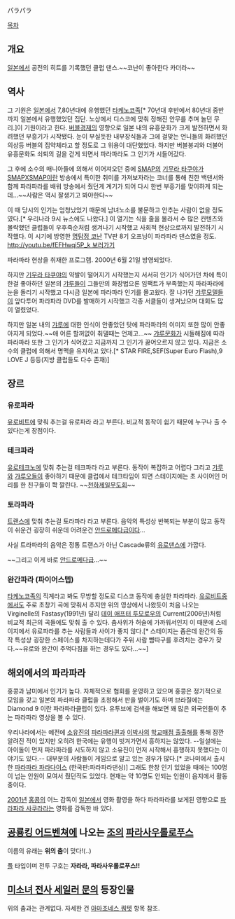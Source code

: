 パラパラ

[[목차]] 

== 개요 ==
[[일본]]에서 공전의 히트를 기록했던 클럽 댄스.~~코난이 좋아한다 카더라~~

== 역사 ==
그 기원은 [[일본]]에서 7,80년대에 유행했던 [[타케노코족]][* 70년대 후반에서 80년대 중반까지 일본에서 유행했었던 집단. 노상에서 디스코에 맞춰 정해진 안무를 추며 놀던 무리.]이 기원이라고 한다. [[버블경제]]의 영향으로 일본 내의 유흥문화가 크게 발전하면서 화려했던 부흥기가 시작됐다. 눈이 부실듯한 내부장식들과 그에 걸맞는 언니들의 화려했던 의상등 버블의 집약체라고 할 정도로 그 위용이 대단했었다. 하지만 버블붕괴와 더불어 유흥문화도 쇠퇴의 길을 걷게 되면서 파라파라도 그 인기가 시들어갔다.

그 후에 소수의 매니아들에 의해서 이어져오던 중에 [[SMAP]]의 [[기무라 타쿠야]]가 [[SMAPXSMAP]]이란 방송에서 특이한 취미를 가져보자라는 코너를 통해 친한 백댄서와 함께 파라파라를 배워 방송에서 췄던게 계기가 되어 다시 한번 부흥기를 맞이하게 되는데...~~사람은 역시 잘생기고 봐야한다~~
  
이 때 당시의 인기는 엄청났었기 때문에 남녀노소를 불문하고 안추는 사람이 없을 정도였다.[* 우리나라 9시 뉴스에도 나왔다.] 이 열기는 식을 줄을 몰라서 수 많은 컨텐츠와 몰락했던 클럽들이 우후죽순처럼 생겨나기 시작했고 사회적 현상으로까지 발전하기 시작했다. 이 시기에 방영한 [[명탐정 코난]] TV판 8기 오프닝이 파라파라 댄스였을 정도. [[http://youtu.be/fEFHwqi5P_k 보러가기]]

{{{#!html
<iframe width="420" height="315" src="//www.youtube.com/embed/T_8lL8CKalY" frameborder="0" allowfullscreen></iframe>
}}}
파라파라 현상을 취재한 프로그램. 2000년 6월 21일 방영되었다.

하지만 [[기무라 타쿠야]]의 약발이 떨어지기 시작했는지 서서히 인기가 식어가던 차에 특이한걸 좋아하던 일본의 [[갸루]]들이 그들만의 화장법으론 임팩트가 부족했는지 파라파라에 눈을 돌리기 시작했고 다시금 일본에 파라파라 인기를 몰고왔다. 잘 나가던 [[갸루]]모델들이 앞다투어 파라파라 DVD를 발매하기 시작했고 각종 서클들이 생겨났으며 대회도 많이 열렸었다.

하지만 일본 내의 [[갸루]]에 대한 인식이 안좋았던 탓에 파라파라의 이미지 또한 많이 안좋아지게 되었다.~~애 어른 할꺼없이 춰댈때는 언제고...~~ [[갸루]]문화가 시들해짐에 따라 파라파라 또한 그 인기가 식어갔고 지금까지 그 인기가 끓어오르지 않고 있다. 지금은 소수의 클럽에 의해서 명맥을 유지하고 있다.[* STAR FIRE,SEF(Super Euro Flash),9 LOVE J 등등(지방 클럽들도 다수 존재)]
== 장르 ==
=== 유로파라 ===
{{{#!html
<iframe width="420" height="315" src="http://www.youtube.com/embed/gW1GWH1XVFo" frameborder="0" allowfullscreen></iframe>}}}

[[유로비트]]에 맞춰 추는걸 유로파라 라고 부른다. 비교적 동작이 쉽기 때문에 누구나 출 수 있다는게 장점이다.

=== 테크파라 ===
{{{#!html
<iframe width="420" height="315" src="http://www.youtube.com/embed/uH7dYfUA5Dc" frameborder="0" allowfullscreen></iframe>}}}

[[유로테크노]]에 맞춰 추는걸 테크파라 라고 부른다. 동작이 복잡하고 어렵다 그리고 [[갸루]]와 [[갸루오]]들이 좋아하기 때문에 클럽에서 테크타임이 되면 스테이지에는 초 사이어인 머리를 한 친구들이 쫙 깔린다. ~~[[천하제일무도회]]~~

=== 토라파라 ===
{{{#!html
<iframe width="420" height="315" src="http://www.youtube.com/embed/LiYPOosb9XI" frameborder="0" allowfullscreen></iframe>}}}

[[트랜스]]에 맞춰 추는걸 토라파라 라고 부른다. 음악의 특성상 반복되는 부분이 많고 동작이 쉬운건 굉장히 쉬운데 어려운건 [[안드로메다]]급이다...

사실 트라파라의 음악은 정통 트랜스가 아닌 Cascade류의 [[유로댄스]]에 가깝다.

{{{#!html
<iframe width="420" height="315" src="http://www.youtube.com/embed/zrdyNLVXimo" frameborder="0" allowfullscreen></iframe>}}}
~~그리고 이게 바로 [[안드로메다]]급...~~

=== 완간파라 (파이어스텝) ===
{{{#!html
<iframe width="560" height="315" src="http://www.youtube.com/embed/tD7C-OXx3H4" frameborder="0" allowfullscreen></iframe>}}}

[[타케노코족]]의 직계라고 봐도 무방할 정도로 디스코 동작에 충실한 파라파라. [[유로비트]]중에서도 주로 초창기 곡에 맞춰서 추지만 위의 영상에서 나왔듯이 처음 나오는 Virginelle의 Fastasy(1991년) 달리 [[데이 애프터 투모로우]]의 Current(2006년)처럼 비교적 최근의 곡들에도 맞춰 출 수 있다. 춤사위가 허슬에 가까워서인지 이 때문에 스테이지에서 유로파라를 추는 사람들과 사이가 좋지 않다.[* 스테이지는 좁은데 완간의 동작 특성상 굉장한 스페이스를 차지하는데다가 주위 사람 뺨따구를 후려치는 경우가 잦다.~~유로와 완간이 주먹다짐을 하는 경우도 있다...~~]

== 해외에서의 파라파라 ==
홍콩과 남미에서 인기가 높다. 자체적으로 협회를 운영하고 있으며 홍콩은 정기적으로 모임을 갖고 일본의 파라파라 클럽을 초청해서 판을 벌이기도 하며 브라질에는 Diamond 9 이란 파라파라클럽이 있다. 유투브에 검색을 해보면 꽤 많은 외국인들이 추는 파라파라 영상을 볼 수 있다.

우리나라에서는 예전에 [[소유진]]의 [[파라파라퀸]]과 [[이박사]]의 [[학교매점 출출해]]를 통해 잠깐 알려진 적이 있지만 오히려 한국에는 유행이 빗겨가면서 흥하지는 않았다. --일설에는 아이돌이 먼저 파라파라를 시도하지 않고 소유진이 먼저 시작해서 흥행하지 못했다는 이야기도 있다.-- 대부분의 사람들이 게임으로 알고 있는 경우가 많다.[* 코나미에서 출시한 [[파라파라 파라다이스]] (한국판:파라파라댄싱)] 그래도 한창 인기 있었을 때에는 100명이 넘는 인원이 모여서 췄던적도 있었다. 현재는 약 10명도 안되는 인원이 음지에서 활동 중이다.

[[2001년]] [[홍콩]]의 어느 감독이 [[일본]]에서 영화 촬영을 하다 파라파라를 보게된 영향으로 [[파라파라 사쿠라]]라는 영화를 감독한 바 있다.

== [[공룡킹 어드벤쳐]]에 나오는 [[조]]의 [[파라사우롤로푸스]] ==
이름의 유래는 '''위의 춤'''이 맞다!(..)

[[풀]] 타입이며 전투 구호는 '''자라라, 파라사우롤로푸스!!'''

== [[미소녀 전사 세일러 문]]의 등장인물 ==
위의 춤과는 관계없다.
자세한 건 [[아마조네스 쿼텟]] 항목 참조.
